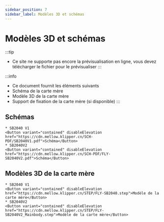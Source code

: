 ```yaml
---
sidebar_position: 7
sidebar_label: Modèles 3D et schémas
---
```




# Modèles 3D et schémas


:::tip
* Ce site ne supporte pas encore la prévisualisation en ligne, vous devez télécharger le fichier pour le prévisualiser
:::

:::info
* Ce document fournit les éléments suivants
* Schéma de la carte mère
* Modèle 3D de la carte mère
* Support de fixation de la carte mère (si disponible)
:::

## Schémas
    * SB2040 V1
    <Button variant="contained" disableElevation href="https://cdn.mellow.klipper.cn/SCH-PDF/SB2040V1.pdf">Schéma</Button>
    * SB2040V2
    <Button variant="contained" disableElevation href="https://cdn.mellow.klipper.cn/SCH-PDF/FLY-SB2040V2.pdf">Schéma</Button>


## Modèles 3D de la carte mère
    * SB2040 V1
    <Button variant="contained" disableElevation href="https://cdn.mellow.klipper.cn/STEP/FLY-SB2040.step">Modèle de la carte mère</Button>
    * SB2040V2
    <Button variant="contained" disableElevation href="https://cdn.mellow.klipper.cn/STEP/FLY-SB2040V2_Mainbody.step">Modèle de la carte mère</Button>